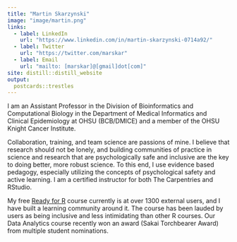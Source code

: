 ```yaml
---
title: "Martin Skarzynski"
image: "image/martin.png"
links:
  - label: LinkedIn
    url: "https://www.linkedin.com/in/martin-skarzynski-0714a92/"
  - label: Twitter
    url: "https://twitter.com/marskar"
  - label: Email
    url: "mailto: [marskar]@[gmail]dot[com]"
site: distill::distill_website
output:
  postcards::trestles
---
```

 
I am an Assistant Professor in the Division of Bioinformatics and Computational Biology in the Department of Medical Informatics and Clinical Epidemiology at OHSU (BCB/DMICE) and a member of the OHSU Knight Cancer Institute. 

Collaboration, training, and team science are passions of mine. I believe that research should not be lonely, and building communities of practice in science and research that are psychologically safe and inclusive are the key to doing better, more robust science. To this end, I use evidence based pedagogy, especially utilizing the concepts of psychological safety and active learning. I am a certified instructor for both The Carpentries and RStudio.

My free [Ready for R](https://ready4r.netlify.app) course currently is at over 1300 external users, and I have built a learning community around it. The course has been lauded by users as being inclusive and less intimidating than other R courses. Our Data Analytics course recently won an award (Sakai Torchbearer Award) from multiple student nominations.